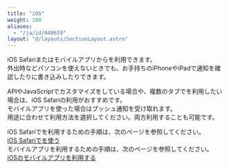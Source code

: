 ```yaml
---
title: "iOS"
weight: 100
aliases:
  - "/ja/id/040659"
layout: "@/layouts/SectionLayout.astro"
---
```




iOS Safariまたはモバイルアプリから<Kintone />を利用できます。  
外出時などパソコンを使えないときでも、お手持ちのiPhoneやiPadで通知を確認したり<Kintone />に書き込みしたりできます。

APIやJavaScriptでカスタマイズをしている場合や、複数のタブで<Kintone />を利用したい場合は、iOS Safariの利用がおすすめです。  
モバイルアプリを使った場合はプッシュ通知を受け取れます。  
用途に合わせて利用方法を選択してください。両方利用することも可能です。

iOS Safariで<Kintone />を利用するための手順は、次のページを参照してください。  
[iOS Safariで<Kintone />を使う](/k/ja/id/040662.html)  
モバイルアプリを利用するための手順は、次のページを参照してください。  
[iOSのモバイルアプリを利用する](/k/ja/id/040660.html)
